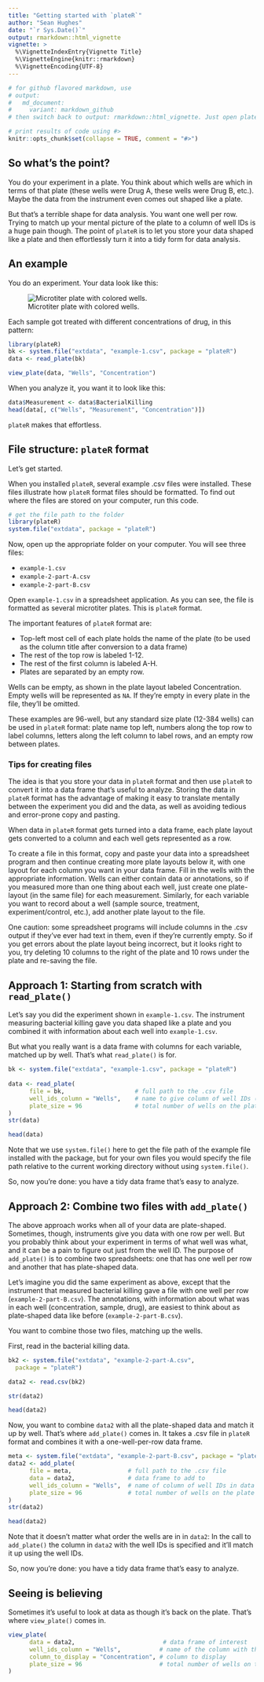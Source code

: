 ```yaml
---
title: "Getting started with `plateR`"
author: "Sean Hughes"
date: "`r Sys.Date()`"
output: rmarkdown::html_vignette
vignette: >
  %\VignetteIndexEntry{Vignette Title}
  %\VignetteEngine{knitr::rmarkdown}
  %\VignetteEncoding{UTF-8}
---
```

```r
# for github flavored markdown, use 
# output:
#   md_document:
#     variant: markdown_github
# then switch back to output: rmarkdown::html_vignette. Just open plateR-basics.md and resave to update time stamp

# print results of code using #>
knitr::opts_chunk$set(collapse = TRUE, comment = "#>")
```

## So what's the point? 
You do your experiment in a plate. You think about which wells are which in terms of that plate (these wells were Drug A, these wells were Drug B, etc.). Maybe the data from the instrument even comes out shaped like a plate. 

But that's a terrible shape for data analysis. You want one well per row. Trying to match up your mental picture of the plate to a column of well IDs is a huge pain though. The point of `plateR` is to let you store your data shaped like a plate and then effortlessly turn it into a tidy form for data analysis.

## An example
You do an experiment. Your data look like this: 

![Microtiter plate with colored wells.](plate.jpg)

Each sample got treated with different concentrations of drug, in this pattern: 

```r
library(plateR)
bk <- system.file("extdata", "example-1.csv", package = "plateR")
data <- read_plate(bk)

view_plate(data, "Wells", "Concentration")
```

When you analyze it, you want it to look like this: 

```r
data$Measurement <- data$BacterialKilling
head(data[, c("Wells", "Measurement", "Concentration")])
```

`plateR` makes that effortless.

## File structure: `plateR` format 
Let's get started.

When you installed `plateR`, several example .csv files were installed. These files illustrate how `plateR` format files should be formatted. To find out where the files are stored on your computer, run this code.   

```r
# get the file path to the folder
library(plateR)
system.file("extdata", package = "plateR")
```

Now, open up the appropriate folder on your computer. You will see three files: 

- `example-1.csv`
- `example-2-part-A.csv`
- `example-2-part-B.csv`

Open `example-1.csv` in a spreadsheet application. As you can see, the file is formatted as several microtiter plates. This is `plateR` format. 

The important features of `plateR` format are: 

- Top-left most cell of each plate holds the name of the plate (to be used as the column title after conversion to a data frame)
- The rest of the top row is labeled 1-12. 
- The rest of the first column is labeled A-H. 
- Plates are separated by an empty row. 

Wells can be empty, as shown in the plate layout labeled Concentration. Empty wells will be represented as `NA`. If they're empty in every plate in the file, they'll be omitted.

These examples are 96-well, but any standard size plate (12-384 wells) can be used in `plateR` format: plate name top left, numbers along the top row to label columns, letters along the left column to label rows, and an empty row between plates. 

### Tips for creating files
The idea is that you store your data in `plateR` format and then use `plateR` to convert it into a data frame that's useful to analyze. Storing the data in `plateR` format has the advantage of making it easy to translate mentally between the experiment you did and the data, as well as avoiding tedious and error-prone copy and pasting. 

When data in `plateR` format gets turned into a data frame, each plate layout gets converted to a column and each well gets represented as a row. 

To create a file in this format, copy and paste your data into a spreadsheet program and then continue creating more plate layouts below it, with one layout for each column you want in your data frame. Fill in the wells with the appropriate information. Wells can either contain data or annotations, so if you measured more than one thing about each well, just create one plate-layout (in the same file) for each measurement. Similarly, for each variable you want to record about a well (sample source, treatment, experiment/control, etc.), add another plate layout to the file. 

One caution: some spreadsheet programs will include columns in the .csv output if they've ever had text in them, even if they're currently empty. So if you get errors about the plate layout being incorrect, but it looks right to you, try deleting 10 columns to the right of the plate and 10 rows under the plate and re-saving the file. 

## Approach 1: Starting from scratch with `read_plate()`
Let's say you did the experiment shown in `example-1.csv`. The instrument measuring bacterial killing gave you data shaped like a plate and you combined it with information about each well into `example-1.csv`. 

But what you really want is a data frame with columns for each variable, matched up by well. That's what `read_plate()` is for. 

```r
bk <- system.file("extdata", "example-1.csv", package = "plateR")
   
data <- read_plate(
      file = bk,                    # full path to the .csv file
      well_ids_column = "Wells",    # name to give column of well IDs (optional)
      plate_size = 96               # total number of wells on the plate (optional)
)
str(data)

head(data)
```

Note that we use `system.file()` here to get the file path of the example file installed with the package, but for your own files you would specify the file path relative to the current working directory without using `system.file()`.

So, now you're done: you have a tidy data frame that's easy to analyze. 

## Approach 2: Combine two files with `add_plate()`
The above approach works when all of your data are plate-shaped. Sometimes, though, instruments give you data with one row per well. But you probably think about your experiment in terms of what well was what, and it can be a pain to figure out just from the well ID. The purpose of `add_plate()` is to combine two spreadsheets: one that has one well per row and another that has plate-shaped data.

Let's imagine you did the same experiment as above, except that the instrument that measured bacterial killing gave a file with one well per row (`example-2-part-B.csv`). The annotations, with information about what was in each well (concentration, sample, drug), are easiest to think about as plate-shaped data like before (`example-2-part-B.csv`). 

You want to combine those two files, matching up the wells. 

First, read in the bacterial killing data.

```r
bk2 <- system.file("extdata", "example-2-part-A.csv", 
  package = "plateR")

data2 <- read.csv(bk2)

str(data2)

head(data2)
```

Now, you want to combine `data2` with all the plate-shaped data and match it up by well. That's where `add_plate()` comes in. It takes a .csv file in `plateR` format and combines it with a one-well-per-row data frame. 

```r
meta <- system.file("extdata", "example-2-part-B.csv", package = "plateR")
data2 <- add_plate(
      file = meta,                # full path to the .csv file
      data = data2,               # data frame to add to    
      well_ids_column = "Wells",  # name of column of well IDs in data frame
      plate_size = 96             # total number of wells on the plate (optional)
)
str(data2)

head(data2)
```

Note that it doesn't matter what order the wells are in in `data2`: In the call to `add_plate()` the column in `data2` with the well IDs is specified and it'll match it up using the well IDs. 

So, now you're done: you have a tidy data frame that's easy to analyze. 

## Seeing is believing
Sometimes it's useful to look at data as though it's back on the plate. That's where `view_plate()` comes in. 

```r
view_plate( 
      data = data2,                         # data frame of interest
      well_ids_column = "Wells",           # name of the column with the well IDs
      column_to_display = "Concentration", # column to display 
      plate_size = 96                      # total number of wells on the plate (optional)
)   
```